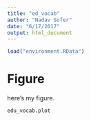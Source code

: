 ```yaml
---
title: "ed_vocab"
author: "Nadav Sofer"
date: "6/17/2017"
output: html_document
---
```


```r
load("environment.RData")
```

# Figure

here's my figure.

```r
edu_vocab.plot
```